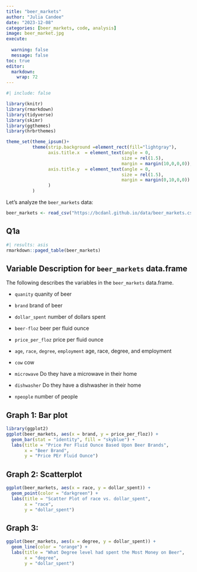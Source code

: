 ```yaml
---
title: "beer_markets"
author: "Julia Candee"
date: "2023-12-08"
categories: [beer_markets, code, analysis]
image: beer_market.jpg
execute: 
  
  warning: false
  message: false
toc: true
editor: 
  markdown: 
    wrap: 72
---
```


```r
#| include: false

library(knitr)
library(rmarkdown)
library(tidyverse)
library(skimr)
library(ggthemes)
library(hrbrthemes)

theme_set(theme_ipsum()+
          theme(strip.background =element_rect(fill="lightgray"),
                axis.title.x  = element_text(angle = 0,
                                            size = rel(1.5),
                                            margin = margin(10,0,0,0)),
                axis.title.y  = element_text(angle = 0,
                                            size = rel(1.5),
                                            margin = margin(0,10,0,0))
                )
          )
```

Let's analyze the `beer_markets` data:

```r
beer_markets <- read_csv("https://bcdanl.github.io/data/beer_markets.csv")
```

## Q1a

```r
#| results: asis
rmarkdown::paged_table(beer_markets) 
```

## Variable Description for `beer_markets` data.frame

The following describes the variables in the `beer_markets` data.frame.

-   `quanity` quanity of beer

-   `brand` brand of beer

-   `dollar_spent` number of dollars spent

-   `beer-floz` beer per fluid ounce

-   `price_per_floz` price per fluid ounce

-   `age`, `race`, `degree`, `employment` age, race, degree, and
    employment

-   `cow` cow

-   `microwave` Do they have a microwave in their home

-   `dishwasher` Do they have a dishwasher in their home

-   `npeople` number of people

## Graph 1: Bar plot
```r
library(ggplot2)
ggplot(beer_markets, aes(x = brand, y = price_per_floz)) +
  geom_bar(stat = "identity", fill = "skyblue") +
  labs(title = "Price Per Fluid Ounce Based Upon Beer Brands",
       x = "Beer Brand",
       y = "Price PEr Fluid Ounce")
```

## Graph 2: Scatterplot
```r
ggplot(beer_markets, aes(x = race, y = dollar_spent)) +
  geom_point(color = "darkgreen") +
  labs(title = "Scatter Plot of race vs. dollar_spent",
       x = "race",
       y = "dollar_spent")
```

## Graph 3:
```r
ggplot(beer_markets, aes(x = degree, y = dollar_spent)) +
  geom_line(color = "orange") +
  labs(title = "What Degree level had spent the Most Money on Beer",
       x = "degree",
       y = "dollar_spent")
```



